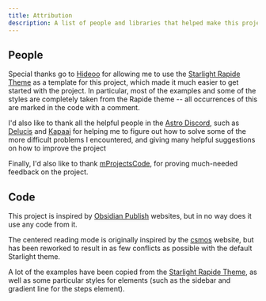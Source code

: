 ```yaml
---
title: Attribution
description: A list of people and libraries that helped make this project possible.
---
```



## People

Special thanks go to [Hideoo](https://github.com/Hideoo) for allowing me to use the [Starlight Rapide Theme](https://starlight-theme-rapide.vercel.app/)
as a template for this project, which made it much easier to get started with the project.
In particular, most of the examples and some of the styles are completely taken from the Rapide theme --
all occurrences of this are marked in the code with a comment.

I'd also like to thank all the helpful people in the [Astro Discord](https://discord.gg/astro),
such as [Delucis](https://github.com/delucis) and [Kapaai](https://www.kapa.ai/)
for helping me to figure out how to solve some of the more difficult problems I encountered,
and giving many helpful suggestions on how to improve the project

Finally, I'd also like to thank [mProjectsCode](https://github.com/mProjectsCode),
for proving much-needed feedback on the project.


## Code
This project is inspired by [Obsidian Publish](https://obsidian.md/publish) websites,
but in no way does it use any code from it.

The centered reading mode is originally inspired by the [csmos](https://csmos.space/docs) website,
but has been reworked to result in as few conflicts as possible with the default Starlight theme.

A lot of the examples have been copied from the [Starlight Rapide Theme](https://github.com/hideoo/starlight-theme-rapide),
as well as some particular styles for elements (such as the sidebar and gradient line for the steps element).
